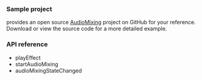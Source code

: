 <PlatformWrapper platform="macos">

### Sample project

<Vg k="COMPANY"/> provides an open source [AudioMixing](https://github.com/AgoraIO/API-Examples/tree/main/macOS/APIExample/Examples/Advanced/AudioMixing) project on GitHub for your reference. Download or view the source code for a more detailed example.

### API reference

* <Link to="{{Global.API_REF_MACOS_ROOT}}/agorartckit/agorartcenginekit/playeffect(_:filepath:loopcount:pitch:pan:gain:publish:startpos:)">playEffect</Link>

* <Link to="{{Global.API_REF_MACOS_ROOT}}/agorartckit/agorartcenginekit/startaudiomixing(_:loopback:cycle:)">startAudioMixing</Link>

* <Link to="{{Global.API_REF_MACOS_ROOT}}/agorartckit/agorartcenginedelegate/rtcengine(_:audiomixingstatechanged:reasoncode:)">audioMixingStateChanged</Link>

</PlatformWrapper>
